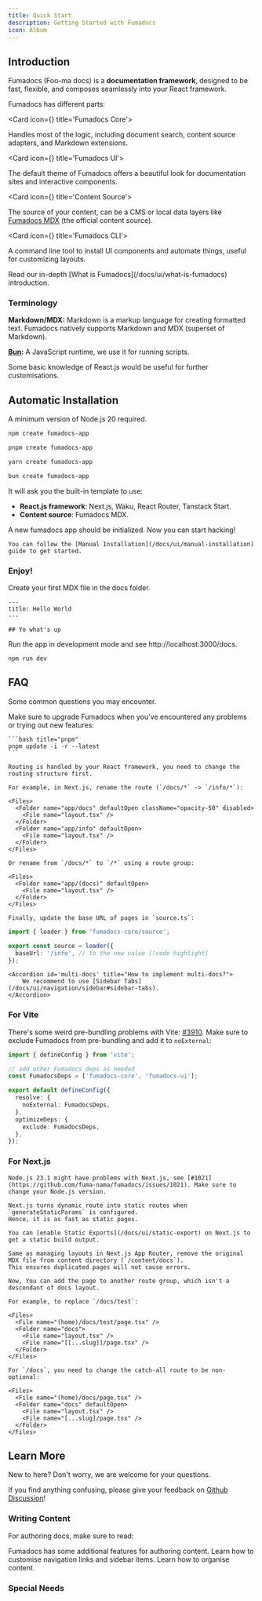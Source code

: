```yaml
---
title: Quick Start
description: Getting Started with Fumadocs
icon: Album
---
```


## Introduction

Fumadocs <span className='text-fd-muted-foreground text-sm'>(Foo-ma docs)</span> is a **documentation framework**, designed to be fast, flexible,
and composes seamlessly into your React framework.

Fumadocs has different parts:

<Cards>

<Card icon={<CpuIcon className="text-purple-300" />} title='Fumadocs Core'>

Handles most of the logic, including document search, content source adapters, and Markdown extensions.

</Card>

<Card icon={<PanelsTopLeft className="text-blue-300" />} title='Fumadocs UI'>

The default theme of Fumadocs offers a beautiful look for documentation sites and interactive components.

</Card>

<Card icon={<Database />} title='Content Source'>

The source of your content, can be a CMS or local data layers like [Fumadocs MDX](/docs/mdx) (the official content source).

</Card>

<Card icon={<Terminal />} title='Fumadocs CLI'>

A command line tool to install UI components and automate things, useful for customizing layouts.

</Card>

</Cards>

<Callout title="Want to learn more?">
  Read our in-depth [What is Fumadocs](/docs/ui/what-is-fumadocs) introduction.
</Callout>

### Terminology

**Markdown/MDX:** Markdown is a markup language for creating formatted text. Fumadocs natively supports Markdown and MDX (superset of Markdown).

**[Bun](https://bun.sh):** A JavaScript runtime, we use it for running scripts.

Some basic knowledge of React.js would be useful for further customisations.

## Automatic Installation

A minimum version of Node.js 20 required.

```bash tab="npm"
npm create fumadocs-app
```

```bash tab="pnpm"
pnpm create fumadocs-app
```

```bash tab="yarn"
yarn create fumadocs-app
```

```bash tab="bun"
bun create fumadocs-app
```

It will ask you the built-in template to use:

- **React.js framework**: Next.js, Waku, React Router, Tanstack Start.
- **Content source**: Fumadocs MDX.

A new fumadocs app should be initialized. Now you can start hacking!

<Callout title='From Existing Codebase?'>

    You can follow the [Manual Installation](/docs/ui/manual-installation) guide to get started.

</Callout>

### Enjoy!

Create your first MDX file in the docs folder.

```mdx title="content/docs/index.mdx"
---
title: Hello World
---

## Yo what's up
```

Run the app in development mode and see http://localhost:3000/docs.

```npm
npm run dev
```

## FAQ

Some common questions you may encounter.

<Accordions>
  <Accordion id='upgrade-fumadocs' title="Getting error with missing APIs or bugs?">
    Make sure to upgrade Fumadocs when you've encountered any problems or trying out new features:

    ```bash title="pnpm"
    pnpm update -i -r --latest
    ```

  </Accordion>

  <Accordion id='change-base-url' title="How to change the base route of docs?">

    Routing is handled by your React framework, you need to change the routing structure first.

    For example, in Next.js, rename the route (`/docs/*` -> `/info/*`):

    <Files>
      <Folder name="app/docs" defaultOpen className="opacity-50" disabled>
        <File name="layout.tsx" />
      </Folder>
      <Folder name="app/info" defaultOpen>
        <File name="layout.tsx" />
      </Folder>
    </Files>

    Or rename from `/docs/*` to `/*` using a route group:

    <Files>
      <Folder name="app/(docs)" defaultOpen>
        <File name="layout.tsx" />
      </Folder>
    </Files>

    Finally, update the base URL of pages in `source.ts`:

```ts title="lib/source.ts"
import { loader } from 'fumadocs-core/source';

export const source = loader({
  baseUrl: '/info', // to the new value [!code highlight]
});
```

  </Accordion>

    <Accordion id='multi-docs' title="How to implement multi-docs?">
        We recommend to use [Sidebar Tabs](/docs/ui/navigation/sidebar#sidebar-tabs).
    </Accordion>

</Accordions>

### For Vite

<Accordions>
  <Accordion id='vite-context-error' title="Getting error with React contexts?">

There's some weird pre-bundling problems with Vite: [#3910](https://github.com/vitejs/vite/issues/3910).
Make sure to exclude Fumadocs from pre-bundling and add it to `noExternal`:

```ts title="vite.config.ts"
import { defineConfig } from 'vite';

// add other Fumadocs deps as needed
const FumadocsDeps = ['fumadocs-core', 'fumadocs-ui'];

export default defineConfig({
  resolve: {
    noExternal: FumadocsDeps,
  },
  optimizeDeps: {
    exclude: FumadocsDeps,
  },
});
```

  </Accordion>
</Accordions>

### For Next.js

<Accordions>
  <Accordion id='node-23' title="Getting error on production build?">

    Node.js 23.1 might have problems with Next.js, see [#1021](https://github.com/fuma-nama/fumadocs/issues/1021). Make sure to change your Node.js version.

  </Accordion>
  <Accordion id='dynamic-route' title="It uses Dynamic Route, will it be poor in performance?">

    Next.js turns dynamic route into static routes when `generateStaticParams` is configured.
    Hence, it is as fast as static pages.

    You can [enable Static Exports](/docs/ui/static-export) on Next.js to get a static build output.

  </Accordion>
  <Accordion id='custom-layout-docs-page' title='How to create a page in /docs without docs layout?'>

    Same as managing layouts in Next.js App Router, remove the original MDX file from content directory (`/content/docs`).
    This ensures duplicated pages will not cause errors.

    Now, You can add the page to another route group, which isn't a descendant of docs layout.

    For example, to replace `/docs/test`:

    <Files>
      <File name="(home)/docs/test/page.tsx" />
      <Folder name="docs">
        <File name="layout.tsx" />
        <File name="[[...slug]]/page.tsx" />
      </Folder>
    </Files>

    For `/docs`, you need to change the catch-all route to be non-optional:

    <Files>
      <File name="(home)/docs/page.tsx" />
      <Folder name="docs" defaultOpen>
        <File name="layout.tsx" />
        <File name="[...slug]/page.tsx" />
      </Folder>
    </Files>

  </Accordion>

</Accordions>

## Learn More

New to here? Don't worry, we are welcome for your questions.

If you find anything confusing, please give your feedback on [Github Discussion](https://github.com/fuma-nama/fumadocs/discussions)!

### Writing Content

For authoring docs, make sure to read:

<Cards>
  <Card href="/docs/ui/markdown" title="Markdown">
    Fumadocs has some additional features for authoring content.
  </Card>
  <Card href="/docs/ui/navigation" title="Navigation">
    Learn how to customise navigation links and sidebar items.
  </Card>
  <Card href="/docs/ui/page-conventions" title="Page Slugs & Page Tree">
    Learn how to organise content.
  </Card>
  <Card
    href="/docs/ui/components"
    title="Components"
    description="See all available components to enhance your docs"
  />
</Cards>

### Special Needs

<Cards>
  <Card
    href="/docs/ui/static-export"
    title="Configure Static Export"
    description="Learn how to enable static export on your docs"
  />
  <Card
    href="/docs/ui/internationalization"
    title="Internationalization"
    description="Learn how to enable i18n"
  />
  <Card
    href="/docs/ui/theme"
    title="Color Themes"
    description="Add themes to Fumadocs UI"
  />
  <Card
    href="/docs/ui/customisation"
    title="Customise UI"
    description="A detailed guide on how to customise UI"
  />
</Cards>
